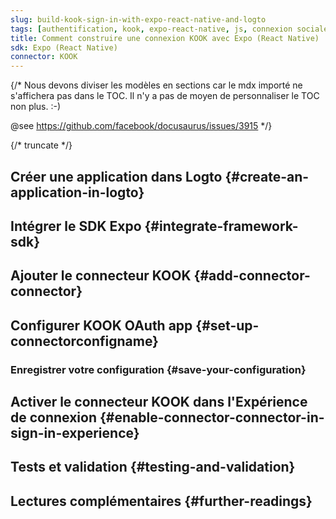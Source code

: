 ```yaml
---
slug: build-kook-sign-in-with-expo-react-native-and-logto
tags: [authentification, kook, expo-react-native, js, connexion sociale, connexion, login]
title: Comment construire une connexion KOOK avec Expo (React Native)
sdk: Expo (React Native)
connector: KOOK
---
```


{/*
  Nous devons diviser les modèles en sections car le mdx importé ne s'affichera pas dans le TOC.
  Il n'y a pas de moyen de personnaliser le TOC non plus. :-)

  @see https://github.com/facebook/docusaurus/issues/3915
*/}




{/* truncate */}

<Intro connector={connector} sdk="Expo (React Native)" link="https://expo.dev" />

## Créer une application dans Logto \{#create-an-application-in-logto}

<CreateApplication type="Native app" framework="Expo" />

## Intégrer le SDK Expo \{#integrate-framework-sdk}

<IntegrateSdk />

## Ajouter le connecteur KOOK \{#add-connector-connector}

<AddSocialConnector connector={connector} framework="Expo" />

## Configurer KOOK OAuth app \{#set-up-connectorconfigname}

<ConnectorGuide />

### Enregistrer votre configuration \{#save-your-configuration}

<SaveYourConfiguration connector={connector} />

## Activer le connecteur KOOK dans l'Expérience de connexion \{#enable-connector-connector-in-sign-in-experience}

<EnableSocialConnector connector={connector} />

## Tests et validation \{#testing-and-validation}

<TestingAndValidation connector={connector} sdk="Expo (React Native)" />

## Lectures complémentaires \{#further-readings}

<FurtherReadings />
